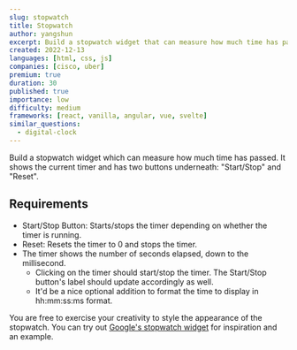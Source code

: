 ```yaml
---
slug: stopwatch
title: Stopwatch
author: yangshun
excerpt: Build a stopwatch widget that can measure how much time has passed
created: 2022-12-13
languages: [html, css, js]
companies: [cisco, uber]
premium: true
duration: 30
published: true
importance: low
difficulty: medium
frameworks: [react, vanilla, angular, vue, svelte]
similar_questions:
  - digital-clock
---
```


Build a stopwatch widget which can measure how much time has passed. It shows the current timer and has two buttons underneath: "Start/Stop" and "Reset".

## Requirements

- Start/Stop Button: Starts/stops the timer depending on whether the timer is running.
- Reset: Resets the timer to 0 and stops the timer.
- The timer shows the number of seconds elapsed, down to the millisecond.
  - Clicking on the timer should start/stop the timer. The Start/Stop button's label should update accordingly as well.
  - It'd be a nice optional addition to format the time to display in hh:mm:ss:ms format.

You are free to exercise your creativity to style the appearance of the stopwatch. You can try out [Google's stopwatch widget](https://www.google.com/search?q=stopwatch) for inspiration and an example.
